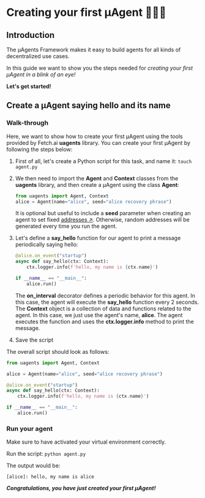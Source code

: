 # Creating your first μAgent 🤖🧑‍💻
## Introduction

The μAgents Framework makes it easy to build agents for all kinds of decentralized use cases. 

In this guide we want to show you the steps needed for _creating your first μAgent in a blink of an eye!_ 

**Let's get started!**

## Create a μAgent saying hello and its name

### Walk-through

Here, we want to show how to create your first μAgent using the tools provided by Fetch.ai **uagents** library. You can create your first μAgent by following the steps below:

1. First of all, let's create a Python script for this task, and name it: `touch agent.py`

2. We then need to import the **Agent** and **Context** classes from the **uagents** library, and then create a μAgent using the class **Agent**:

   ```py copy
   from uagents import Agent, Context
   alice = Agent(name="alice", seed="alice recovery phrase")
   ```
   
   It is optional but useful to include a **seed** parameter when creating an agent to set fixed [addresses ↗️](/guides/agents/getting-uagent-address.md)️. Otherwise, random addresses will be generated every time you run the agent.

3. Let's define a **say_hello** function for our agent to print a message periodically saying hello:

   ```py copy
   @alice.on_event("startup")
   async def say_hello(ctx: Context):
       ctx.logger.info(f'hello, my name is {ctx.name}')
   
   if __name__ == "__main__":
       alice.run()
   ```

   The **on_interval** decorator defines a periodic behavior for this agent. In this case, the agent will execute the **say_hello** function every 2 seconds. The **Context** object is a collection of data and functions related to the agent. In this case, we just use the agent's name, **alice**. The agent executes the function and uses the **ctx.logger.info** method to print the message.

4. Save the script

The overall script should look as follows: 

```py copy filename="agent.py"
from uagents import Agent, Context

alice = Agent(name="alice", seed="alice recovery phrase")

@alice.on_event("startup")
async def say_hello(ctx: Context):
    ctx.logger.info(f'hello, my name is {ctx.name}')

if __name__ == "__main__":
    alice.run()
```

### Run your agent

Make sure to have activated your virtual environment correctly. 

Run the script: `python agent.py`

The output would be: 

```
[alice]: hello, my name is alice
```

_**Congratulations, you have just created your first μAgent!**_
